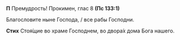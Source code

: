 **П** Премудрость! Прокимен, глас 8 **(Пс 133:1)**

Благословите ныне Господа, / все рабы Господни.

**Стих** Стоя́щие во храме Господнем, во двора́х дома Бога нашего.
